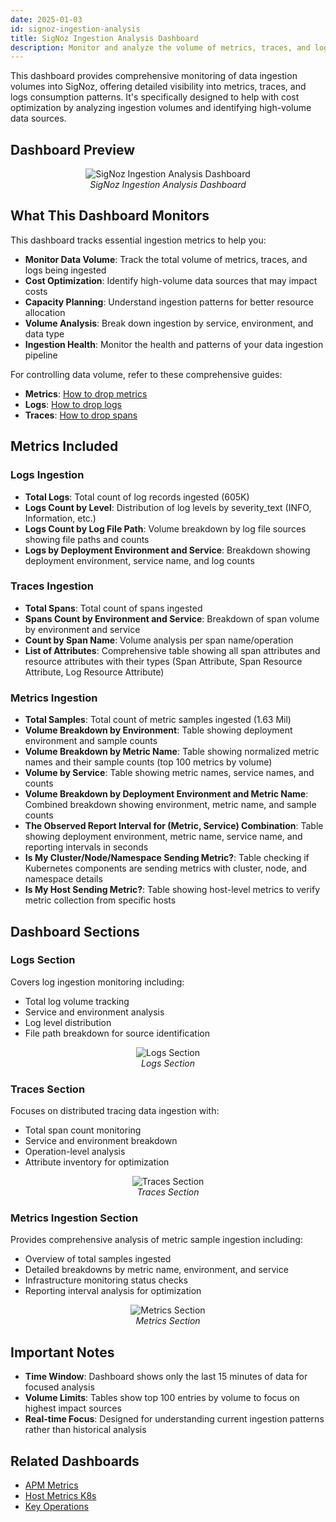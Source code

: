 ```yaml
---
date: 2025-01-03
id: signoz-ingestion-analysis
title: SigNoz Ingestion Analysis Dashboard
description: Monitor and analyze the volume of metrics, traces, and logs ingested into SigNoz for cost optimization and capacity planning.
---
```


This dashboard provides comprehensive monitoring of data ingestion volumes into SigNoz, offering detailed visibility into metrics, traces, and logs consumption patterns. It's specifically designed to help with cost optimization by analyzing ingestion volumes and identifying high-volume data sources.

## Dashboard Preview

<figure data-zoomable align='center'>
    <img src="/img/docs/dashboards/dashboard-templates/signoz-ingestion-analysis.webp" alt="SigNoz Ingestion Analysis Dashboard"/>
    <figcaption><i>SigNoz Ingestion Analysis Dashboard</i></figcaption>
</figure>

<div className="flex justify-center">
  <DashboardActions 
    dashboardJsonUrl="https://raw.githubusercontent.com/SigNoz/dashboards/refs/heads/main/signoz-ingestion-analysis/signoz-ingestion-analysis-v2.json"
    dashboardName="SigNoz Ingestion Analysis"
  />
</div>

## What This Dashboard Monitors

This dashboard tracks essential ingestion metrics to help you:

- **Monitor Data Volume**: Track the total volume of metrics, traces, and logs being ingested
- **Cost Optimization**: Identify high-volume data sources that may impact costs
- **Capacity Planning**: Understand ingestion patterns for better resource allocation
- **Volume Analysis**: Break down ingestion by service, environment, and data type
- **Ingestion Health**: Monitor the health and patterns of your data ingestion pipeline

For controlling data volume, refer to these comprehensive guides:
- **Metrics**: [How to drop metrics](https://signoz.io/docs/userguide/drop-metrics/)
- **Logs**: [How to drop logs](https://signoz.io/docs/logs-management/guides/drop-logs/)
- **Traces**: [How to drop spans](https://signoz.io/docs/traces-management/guides/drop-spans/)

## Metrics Included

### Logs Ingestion
- **Total Logs**: Total count of log records ingested (605K)
- **Logs Count by Level**: Distribution of log levels by severity_text (INFO, Information, etc.)
- **Logs Count by Log File Path**: Volume breakdown by log file sources showing file paths and counts
- **Logs by Deployment Environment and Service**: Breakdown showing deployment environment, service name, and log counts

### Traces Ingestion
- **Total Spans**: Total count of spans ingested
- **Spans Count by Environment and Service**: Breakdown of span volume by environment and service
- **Count by Span Name**: Volume analysis per span name/operation
- **List of Attributes**: Comprehensive table showing all span attributes and resource attributes with their types (Span Attribute, Span Resource Attribute, Log Resource Attribute)

### Metrics Ingestion
- **Total Samples**: Total count of metric samples ingested (1.63 Mil)
- **Volume Breakdown by Environment**: Table showing deployment environment and sample counts
- **Volume Breakdown by Metric Name**: Table showing normalized metric names and their sample counts (top 100 metrics by volume)
- **Volume by Service**: Table showing metric names, service names, and counts
- **Volume Breakdown by Deployment Environment and Metric Name**: Combined breakdown showing environment, metric name, and sample counts
- **The Observed Report Interval for (Metric, Service) Combination**: Table showing deployment environment, metric name, service name, and reporting intervals in seconds
- **Is My Cluster/Node/Namespace Sending Metric?**: Table checking if Kubernetes components are sending metrics with cluster, node, and namespace details
- **Is My Host Sending Metric?**: Table showing host-level metrics to verify metric collection from specific hosts

## Dashboard Sections

### Logs Section
Covers log ingestion monitoring including:
- Total log volume tracking
- Service and environment analysis
- Log level distribution
- File path breakdown for source identification

<figure data-zoomable align='center'>
    <img src="/img/docs/dashboards/dashboard-templates/signoz-ingestion-analysis-logs.webp" alt="Logs Section"/>
    <figcaption><i>Logs Section</i></figcaption>
</figure>

### Traces Section
Focuses on distributed tracing data ingestion with:
- Total span count monitoring
- Service and environment breakdown
- Operation-level analysis
- Attribute inventory for optimization

<figure data-zoomable align='center'>
    <img src="/img/docs/dashboards/dashboard-templates/signoz-ingestion-analysis-traces.webp" alt="Traces Section"/>
    <figcaption><i>Traces Section</i></figcaption>
</figure>

### Metrics Ingestion Section
Provides comprehensive analysis of metric sample ingestion including:
- Overview of total samples ingested
- Detailed breakdowns by metric name, environment, and service
- Infrastructure monitoring status checks
- Reporting interval analysis for optimization

<figure data-zoomable align='center'>
    <img src="/img/docs/dashboards/dashboard-templates/signoz-ingestion-analysis-metrics.webp" alt="Metrics Section"/>
    <figcaption><i>Metrics Section</i></figcaption>
</figure>

## Important Notes

- **Time Window**: Dashboard shows only the last 15 minutes of data for focused analysis
- **Volume Limits**: Tables show top 100 entries by volume to focus on highest impact sources
- **Real-time Focus**: Designed for understanding current ingestion patterns rather than historical analysis

## Related Dashboards

- [APM Metrics](/docs/dashboards/dashboard-templates/apm-metrics)
- [Host Metrics K8s](/docs/dashboards/dashboard-templates/hostmetrics-k8s)
- [Key Operations](/docs/dashboards/dashboard-templates/key-operations)